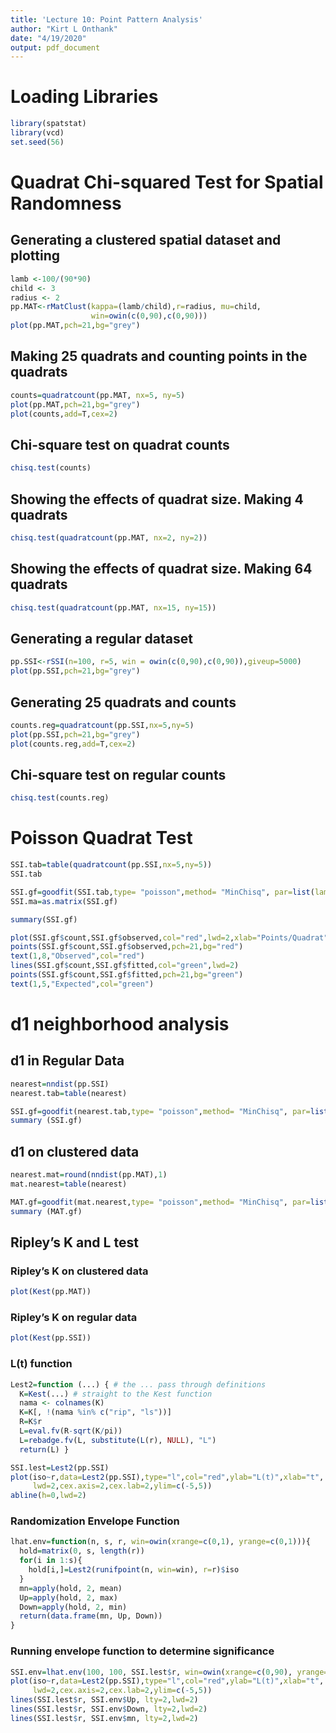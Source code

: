 ```yaml
---
title: 'Lecture 10: Point Pattern Analysis'
author: "Kirt L Onthank"
date: "4/19/2020"
output: pdf_document
---
```


# Loading Libraries
```r
library(spatstat)
library(vcd)
set.seed(56)
```

# Quadrat Chi-squared Test for Spatial Randomness
## Generating a clustered spatial dataset and plotting
```r
lamb <-100/(90*90)
child <- 3
radius <- 2
pp.MAT<-rMatClust(kappa=(lamb/child),r=radius, mu=child,
                  win=owin(c(0,90),c(0,90)))
plot(pp.MAT,pch=21,bg="grey")
```


## Making 25 quadrats and counting points in the quadrats
```r
counts=quadratcount(pp.MAT, nx=5, ny=5)
plot(pp.MAT,pch=21,bg="grey")
plot(counts,add=T,cex=2)
```

## Chi-square test on quadrat counts
```r
chisq.test(counts)
```

## Showing the effects of quadrat size. Making 4 quadrats
```r
chisq.test(quadratcount(pp.MAT, nx=2, ny=2))
```

## Showing the effects of quadrat size. Making 64 quadrats
```r
chisq.test(quadratcount(pp.MAT, nx=15, ny=15))
```

## Generating a regular dataset
```r
pp.SSI<-rSSI(n=100, r=5, win = owin(c(0,90),c(0,90)),giveup=5000)
plot(pp.SSI,pch=21,bg="grey")
```

## Generating 25 quadrats and counts
```r
counts.reg=quadratcount(pp.SSI,nx=5,ny=5)
plot(pp.SSI,pch=21,bg="grey")
plot(counts.reg,add=T,cex=2)
```

## Chi-square test on regular counts
```r
chisq.test(counts.reg)
```

# Poisson Quadrat Test
```r
SSI.tab=table(quadratcount(pp.SSI,nx=5,ny=5))
SSI.tab
```

```r
SSI.gf=goodfit(SSI.tab,type= "poisson",method= "MinChisq", par=list(lambda=(mean(quadratcount(pp.SSI, nx=5, ny=5)))))
SSI.ma=as.matrix(SSI.gf)

summary(SSI.gf)
```

```r
plot(SSI.gf$count,SSI.gf$observed,col="red",lwd=2,xlab="Points/Quadrat",cex.lab=2,cex.axis=2,type="l",ylab="")
points(SSI.gf$count,SSI.gf$observed,pch=21,bg="red")
text(1,8,"Observed",col="red")
lines(SSI.gf$count,SSI.gf$fitted,col="green",lwd=2)
points(SSI.gf$count,SSI.gf$fitted,pch=21,bg="green")
text(1,5,"Expected",col="green")
```

# d1 neighborhood analysis
## d1 in Regular Data
```r
nearest=nndist(pp.SSI)
nearest.tab=table(nearest)

SSI.gf=goodfit(nearest.tab,type= "poisson",method= "MinChisq", par=list(lambda=(mean(quadratcount(pp.SSI, nx=5, ny=5)))))
summary (SSI.gf)
```

## d1 on clustered data
```r
nearest.mat=round(nndist(pp.MAT),1)
mat.nearest=table(nearest)

MAT.gf=goodfit(mat.nearest,type= "poisson",method= "MinChisq", par=list(lambda=(mean(quadratcount(pp.SSI, nx=5, ny=5)))))
summary (MAT.gf)
```

## Ripley's K and L test
### Ripley's K on clustered data
```r
plot(Kest(pp.MAT))
```

### Ripley's K on regular data
```r
plot(Kest(pp.SSI))
```

### L(t) function
```r
Lest2=function (...) { # the ... pass through definitions
  K=Kest(...) # straight to the Kest function
  nama <- colnames(K)
  K=K[, !(nama %in% c("rip", "ls"))]
  R=K$r
  L=eval.fv(R-sqrt(K/pi))
  L=rebadge.fv(L, substitute(L(r), NULL), "L")
  return(L) }
```

```r
SSI.lest=Lest2(pp.SSI)
plot(iso~r,data=Lest2(pp.SSI),type="l",col="red",ylab="L(t)",xlab="t",
     lwd=2,cex.axis=2,cex.lab=2,ylim=c(-5,5))
abline(h=0,lwd=2)
```


### Randomization Envelope Function
```r
lhat.env=function(n, s, r, win=owin(xrange=c(0,1), yrange=c(0,1))){
  hold=matrix(0, s, length(r))
  for(i in 1:s){
    hold[i,]=Lest2(runifpoint(n, win=win), r=r)$iso
  }
  mn=apply(hold, 2, mean)
  Up=apply(hold, 2, max)
  Down=apply(hold, 2, min)
  return(data.frame(mn, Up, Down))
}
```

### Running envelope function to determine significance
```r
SSI.env=lhat.env(100, 100, SSI.lest$r, win=owin(xrange=c(0,90), yrange=c(0,90)))
plot(iso~r,data=Lest2(pp.SSI),type="l",col="red",ylab="L(t)",xlab="t",
     lwd=2,cex.axis=2,cex.lab=2,ylim=c(-5,5))
lines(SSI.lest$r, SSI.env$Up, lty=2,lwd=2)
lines(SSI.lest$r, SSI.env$Down, lty=2,lwd=2)
lines(SSI.lest$r, SSI.env$mn, lty=2,lwd=2)
```

